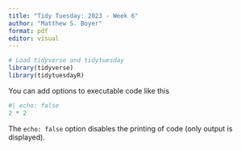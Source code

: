 ```yaml
---
title: "Tidy Tuesday: 2023 - Week 6"
author: "Matthew S. Boyer"
format: pdf
editor: visual
---
```


```r
# Load tidyverse and tidytuesday
library(tidyverse)
library(tidytuesdayR)
```

You can add options to executable code like this

```r
#| echo: false
2 * 2
```

The `echo: false` option disables the printing of code (only output is displayed).
